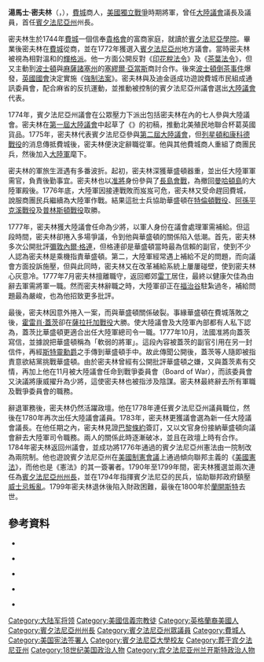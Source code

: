 {{NoteTA
|G1=Military
|G2=地名
|G3=People
}}
{{Infobox Senator 
|name=湯馬士·密夫林<br/>Thomas Mifflin
|image= Thomas_Mifflin.jpg
|title= [[賓夕法尼亞州州長|第一任賓夕法尼亞州州長]]
|term_start= 1790年
|term_end= 1799年
|predecessor= 首任
|successor= {{link-en|湯馬士·麥堅|Thomas McKean}}
|office2= [[大陸議會議長|第十一任大陸議會議長]]
|term_start2= 1783年11月3日
|term_end2= 1784年6月3日
|predecessor2= {{link-en|伊賴亞斯·保迪諾|Elias Boudinot}}
|successor2= {{link-en|理查·亨利·李|Richard Henry Lee}}
|title3=[[大陸議會|大陸議會]]議員
|term_start3=1782年
|term_end3=1784年
|term_start4=1774年
|term_end4=1775年
|birth_date={{birth date|1744|1|10}}
|birth_place=[[賓夕法尼亞州|賓夕法尼亞州]][[費城|費城]]
|death_date={{death date and age|1800|1|20|1744|1|10}}
|death_place=[[賓夕法尼亞州|賓夕法尼亞州]][[蘭開斯特_(賓夕法尼亞州)|蘭開斯特]]
|party=[[聯邦黨|聯邦黨]]
|profession=商人<br/>軍人<br/>議員
|religion=[[信義宗|信義宗]]
|alma_mater = [[賓夕法尼亞大學|賓夕法尼亞大學]]
|signature = Thomas Mifflin Signature2.svg
}}

'''湯馬士·密夫林'''（{{lang-en|Thomas Mifflin}}，{{bd|1744年|1月10日|1800年|1月20日}}），[[費城|費城]]商人，[[美國獨立戰爭|美國獨立戰爭]]時期將軍，曾任[[大陸議會|大陸議會]]議長及議員，首任[[賓夕法尼亞州|賓夕法尼亞州]]州長。

密夫林生於1744年[[費城|費城]]一個信奉[[貴格會|貴格會]]的富商家庭，就讀於[[賓夕法尼亞大學|賓夕法尼亞學院]]。畢業後密夫林在[[費城|費城]]從商，並在1772年獲選入[[賓夕法尼亞州|賓夕法尼亞州]]地方議會。當時密夫林被視為相對溫和的[[愛國者_(美國革命)|輝格派]]。他一方面公開反對《[[印花稅法令|印花稅法令]]》及《[[茶葉法令|茶葉法令]]》，但又主動到[[波士頓|波士頓]]與[[麻薩諸塞州|麻薩諸塞州]]的[[塞繆爾·亞當斯|塞繆爾·亞當斯]]商討合作。後來[[波士頓倒茶事件|波士頓倒茶事件]]爆發，[[英國國會|英國國會]]決定實施《[[強制法案|強制法案]]》。密夫林與{{link-en|約瑟·李德|Joseph Reed (jurist)}}及迪金遜成功遊說費城市民組成通訊委員會，配合麻省的反抗運動，並推動被{{link-en|效忠派 (美國革命)|Loyalist (American Revolution)|托利派}}控制的賓夕法尼亞州議會選出[[大陸議會|大陸議會]]代表。

1774年，賓夕法尼亞州議會在公眾壓力下派出包括密夫林在內的七人參與大陸議會。密夫林在[[第一屆大陸議會|第一屆大陸議會]]中起草了《{{link-en|大陸協定|Continental Association}}》的初稿，推動北美殖民地聯合杯葛英國貨品。1775年，密夫林代表賓夕法尼亞參與[[第二屆大陸議會|第二屆大陸議會]]，但[[列星頓和康科德戰役|列星頓和康科德戰役]]的消息傳抵費城後，密夫林便決定辭職從軍。他與其他費城商人重組了商團民兵，然後加入[[大陸軍|大陸軍]]麾下。

密夫林的軍旅生涯遇有多番波折。起初，密夫林深獲華盛頓器重，並出任大陸軍軍需官，負責後勤事宜。密夫林也以[[准將|准將]]身份參與了[[長島會戰|長島會戰]]，為撤回[[曼哈頓島|曼哈頓島]]的大陸軍殿後。1776年底，大陸軍因接連戰敗而岌岌可危，密夫林又受命趕回費城，說服商團民兵繼續為大陸軍作戰。結果這批士兵協助華盛頓在[[特倫頓戰役|特倫頓戰役]]、[[阿孫平克溪戰役|阿孫平克溪戰役]]及[[普林斯頓戰役|普林斯頓戰役]]取勝。

1777年，密夫林獲大陸議會任命為少將，以軍人身份在議會處理軍需補給。但這段時間，密夫林卻捲入多場爭議，令到他與華盛頓的關係陷入低潮。首先，密夫林多次公開批評[[彌敦內爾·格連|彌敦內爾·格連]]，但格連卻是華盛頓當時最為信賴的副官，使到不少人認為密夫林是乘機指責華盛頓。第二，大陸軍經常遇上補給不足的問題，而向議會方面投訴施壓，但與此同時，密夫林又在改革補給系統上屢屢碰壁，使到密夫林心灰意冷。1777年7月密夫林擅離職守，返回鄉郊[[雷丁_(賓夕法尼亞州)|雷丁]]居住，最終以健康欠佳為由辭去軍需將軍一職。然而密夫林辭職之時，大陸軍卻正在[[福治谷|福治谷]]駐紮過冬，補給問題最為嚴峻，也為他招致更多批評。

最後，密夫林因意外捲入{{link-en|康威陰謀|Conway Cabal}}一案，而與華盛頓關係破裂。事緣華盛頓在費城落敗之後，[[霍雷肖·蓋茨|霍雷肖·蓋茨]]卻在[[薩拉托加戰役|薩拉托加戰役]]大勝。使大陸議會及大陸軍內部都有人私下認為，蓋茨比華盛頓更適合出任大陸軍總司令一職。1777年10月，法國准將{{link-en|湯馬斯·康威|Thomas Conway}}向蓋茨寫信，並據說把華盛頓稱為「軟弱的將軍」。這段內容被蓋茨的副官{{link-en|詹姆士·威爾金遜|James Wilkinson}}引用在另一封信件，再經[[斯特靈勳爵威廉·亞歷山大|斯特靈勳爵]]之手傳到華盛頓手中。故此傳聞公開後，蓋茨等人隨即被指責意欲結黨挑戰華盛頓。由於密夫林曾經有公開批評華盛頓之嫌，又與蓋茨素有交情，再加上他在11月被大陸議會任命到戰爭委員會（Board of War），而該委員會又決議將康威擢升為少將，這使密夫林也被指涉及陰謀。密夫林最終辭去所有軍職及戰爭委員會的職務。

辭退軍務後，密夫林仍然活躍政壇。他在1778年連任賓夕法尼亞州議員職位，然後在1780年再次出任大陸議會議員。1783年，密夫林更獲議會選為新一任大陸議會議長。在他任期之內，密夫林見證[[巴黎條約_(1783年)|巴黎條約]]簽訂，又以文官身份接納華盛頓向議會辭去大陸軍司令職務。兩人的關係此時逐漸破冰，並且在政壇上時有合作。1784年密夫林返回州議會，並成功將1776年通過的賓夕法尼亞州憲法由一院制改為兩院制。他也遊說賓夕法尼亞州在[[美國制憲會議|美國制憲會議]]上通過傾向聯邦主義的《[[美國憲法|美國憲法]]》，而他也是《憲法》的其一簽署者。1790年至1799年間，密夫林獲選並兩次連任為[[賓夕法尼亞州州長|賓夕法尼亞州州長]]，並在1794年指揮賓夕法尼亞的民兵，協助聯邦政府鎮壓[[威士忌叛亂|威士忌叛亂]]。1799年密夫林退休後陷入財政困難，最後在1800年於[[蘭開斯特_(賓夕法尼亞州)|蘭開斯特]]去世。

==參考資料==
{{refbegin}}
*{{Citation
|last=Rossman
|first=Kenneth R.
|title=Thomas Mifflin and the Politics of the American Revolution
|language=en
|publication-place = Chapel Hill
|publisher=The University of North Carolina Press
|year=1952
}}

*{{Cite web
|url= http://www.history.army.mil/books/RevWar/ss/mifflin.htm
|title= THOMAS MIFFLIN Pennsylvania
|accessdate= 2014-09-07
|language= en
|archive-date= 2014-09-03
|archive-url= https://web.archive.org/web/20140903075759/http://www.history.army.mil/books/RevWar/ss/mifflin.htm
|dead-url= no
}}

*{{Cite web
|url= http://www.let.rug.nl/usa/biographies/thomas-mifflin/
|title= A Biography of Thomas Mifflin 1744-1800
|accessdate= 2014-09-07
|language= en
|archive-date= 2014-09-10
|archive-url= https://web.archive.org/web/20140910203005/http://www.let.rug.nl/usa/biographies/thomas-mifflin/
|dead-url= no
}}

*{{Cite web
|url=http://www.firstamericanrepublic.com/thomas-mifflin-tenth-american-president.html
|title=President THOMAS MIFFLIN of Pennsylvania
|accessdate=2014-09-07
|language=en
|archive-date=2014-05-19
|archive-url=https://web.archive.org/web/20140519203234/http://www.firstamericanrepublic.com/thomas-mifflin-tenth-american-president.html
|dead-url=no
}}

*{{Cite web
|url=http://www.archives.upenn.edu/people/1700s/mifflin_thos.html
|title=Thomas Mifflin (1744-1800)
|accessdate=2014-09-07
|language=en
|archive-url=https://web.archive.org/web/20141202204852/http://www.archives.upenn.edu/people/1700s/mifflin_thos.html
|archive-date=2014-12-02
|dead-url=yes
}}
{{refend}}
{{美国宪法签署人}}
{{Authority control}}
{{DEFAULTSORT: Mifflin, Thomas}}
[[Category:大陆军将领|Category:大陆军将领]]
[[Category:美國信義宗教徒|Category:美國信義宗教徒]]
[[Category:英格蘭裔美國人|Category:英格蘭裔美國人]]
[[Category:賓夕法尼亞州州長|Category:賓夕法尼亞州州長]]
[[Category:賓夕法尼亞州眾議員|Category:賓夕法尼亞州眾議員]]
[[Category:費城人|Category:費城人]]
[[Category:美国宪法签署人|Category:美国宪法签署人]]
[[Category:賓夕法尼亞大學校友|Category:賓夕法尼亞大學校友]]
[[Category:葬于宾夕法尼亚州|Category:葬于宾夕法尼亚州]]
[[Category:18世纪美国政治人物|Category:18世纪美国政治人物]]
[[Category:宾夕法尼亚州兰开斯特政治人物|Category:宾夕法尼亚州兰开斯特政治人物]]
